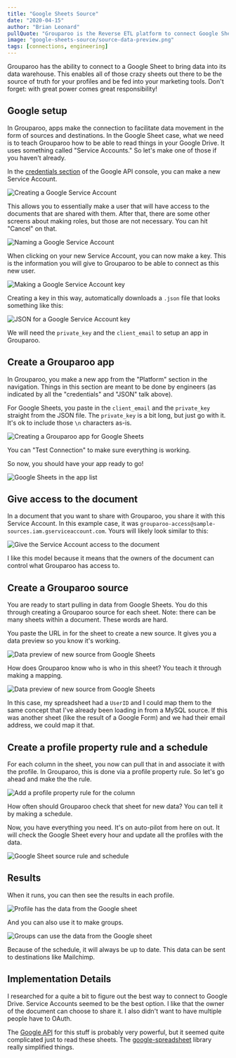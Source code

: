 ```yaml
---
title: "Google Sheets Source"
date: "2020-04-15"
author: "Brian Leonard"
pullQuote: "Grouparoo is the Reverse ETL platform to connect Google Sheets data to your SaaS tools"
image: "google-sheets-source/source-data-preview.png"
tags: [connections, engineering]
---
```


Grouparoo has the ability to connect to a Google Sheet to bring data into its data warehouse. This enables all of those crazy sheets out there to be the source of truth for your profiles and be fed into your marketing tools. Don't forget: with great power comes great responsibility!

## Google setup

In Grouparoo, apps make the connection to facilitate data movement in the form of sources and destinations. In the Google Sheet case, what we need is to teach Grouparoo how to be able to read things in your Google Drive. It uses something called "Service Accounts." So let's make one of those if you haven't already.

In the [credentials section](https://console.developers.google.com/apis/credentials) of the Google API console, you can make a new Service Account.

<Image
  alt="Creating a Google Service Account"
  src="google-sheets-source/new-service-account.png"
  height={200}
  width={577}
/>

This allows you to essentially make a user that will have access to the documents that are shared with them. After that, there are some other screens about making roles, but those are not necessary. You can hit "Cancel" on that.

<Image
  alt="Naming a Google Service Account"
  src="google-sheets-source/create-service-account.png"
  height={300}
  width={457}
/>

When clicking on your new Service Account, you can now make a key. This is the information you will give to Grouparoo to be able to connect as this new user.

<Image
  alt="Making a Google Service Account key"
  src="google-sheets-source/service-account-key.png"
  height={300}
  width={459}
/>

Creating a key in this way, automatically downloads a `.json` file that looks something like this:

<Image
  alt="JSON for a Google Service Account key"
  src="google-sheets-source/service-account-key-data.png"
  height={200}
  width={639}
/>

We will need the `private_key` and the `client_email` to setup an app in Grouparoo.

## Create a Grouparoo app

In Grouparoo, you make a new app from the "Platform" section in the navigation. Things in this section are meant to be done by engineers (as indicated by all the "credentials" and "JSON" talk above).

For Google Sheets, you paste in the `client_email` and the `private_key` straight from the JSON file. The `private_key` is a bit long, but just go with it. It's ok to include those `\n` characters as-is.

<Image
  alt="Creating a Grouparoo app for Google Sheets"
  src="google-sheets-source/grouparoo-app.png"
  height={300}
  width={419}
/>

You can "Test Connection" to make sure everything is working.

So now, you should have your app ready to go!

<Image
  alt="Google Sheets in the app list"
  src="google-sheets-source/app-list.png"
  height={300}
  width={328}
/>

## Give access to the document

In a document that you want to share with Grouparoo, you share it with this Service Account. In this example case, it was `grouparoo-access@sample-sources.iam.gserviceaccount.com`. Yours will likely look similar to this:

<Image
  alt="Give the Service Account access to the document"
  src="google-sheets-source/add-user-to-access.png"
  height={400}
  width={332}
/>

I like this model because it means that the owners of the document can control what Grouparoo has access to.

## Create a Grouparoo source

You are ready to start pulling in data from Google Sheets. You do this through creating a Grouparoo source for each sheet. Note: there can be many sheets within a document. These words are hard.

You paste the URL in for the sheet to create a new source. It gives you a data preview so you know it's working.

<Image
  alt="Data preview of new source from Google Sheets"
  src="google-sheets-source/source-data-preview.png"
  height={400}
  width={482}
/>

How does Grouparoo know who is who in this sheet? You teach it through making a mapping.

<Image
  alt="Data preview of new source from Google Sheets"
  src="google-sheets-source/source-mapping.png"
  width={1000}
  height={397}
/>

In this case, my spreadsheet had a `UserID` and I could map them to the same concept that I've already been loading in from a MySQL source. If this was another sheet (like the result of a Google Form) and we had their email address, we could map it that.

## Create a profile property rule and a schedule

For each column in the sheet, you now can pull that in and associate it with the profile. In Grouparoo, this is done via a profile property rule. So let's go ahead and make the the rule.

<Image
  alt="Add a profile property rule for the column"
  src="google-sheets-source/profile-property-rule.png"
  height={400}
  width={500}
/>

How often should Grouparoo check that sheet for new data? You can tell it by making a schedule.

Now, you have everything you need. It's on auto-pilot from here on out. It will check the Google Sheet every hour and update all the profiles with the data.

<Image
  alt="Google Sheet source rule and schedule"
  src="google-sheets-source/source-rule-and-schedule.png"
  height={400}
  width={685}
/>

## Results

When it runs, you can then see the results in each profile.

<Image
  alt="Profile has the data from the Google sheet"
  src="google-sheets-source/profile.png"
  height={400}
  width={480}
/>

And you can also use it to make groups.

<Image
  alt="Groups can use the data from the Google sheet"
  src="google-sheets-source/group.png"
  height={400}
  width={665}
/>

Because of the schedule, it will always be up to date. This data can be sent to destinations like Mailchimp.

## Implementation Details

I researched for a quite a bit to figure out the best way to connect to Google Drive. Service Accounts seemed to be the best option. I like that the owner of the document can choose to share it. I also didn't want to have multiple people have to OAuth.

The [Google API](https://developers.google.com/sheets/api/quickstart/nodejs) for this stuff is probably very powerful, but it seemed quite complicated just to read these sheets. The [google-spreadsheet](https://github.com/theoephraim/node-google-spreadsheet) library really simplified things.

